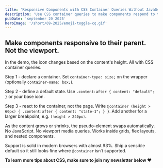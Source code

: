 ```yaml
---
title: 'Responsive Components with CSS Container Queries Without JavaScript'
description: 'Use CSS container queries to make components respond to their parent’s size, not the viewport. Create adaptive layouts and icons with clean, modern CSS.'
pubDate: 'september 20 2025'
heroImage: '/short/09-2025/emoji-toggle-cq.gif'
---
```



<Picture
  src="/short/09-2025/emoji-toggle-cq.gif"
  alt="CSS container queries example showing a component that changes state based on its parent container’s height."
  width="400"
  height="600"
  style="margin: 2em auto 1em auto; display: block; border: 4px solid var(--border)"
/>

## Make components responsive to their parent. Not the viewport.

In the demo, the icon changes based on the content's height.
All with CSS container queries.

Step 1 - declare a container.
Set `container-type: size;` on the wrapper (optionally `container-name: box;`).

Step 2 - define a default state.
Use `.content:after { content: "default"; }` or your base icon.

Step 3 - react to the container, not the page.
Write `@container (height > 60px) { .content:after { content: "state-1"; } }`.
Add another for a larger breakpoint, e.g. `(height > 240px)`.

As the content grows or shrinks, the pseudo-element swaps automatically.
No JavaScript. No viewport media queries.
Works inside grids, flex layouts, and nested components.

Support is solid in modern browsers with almost 93%.
Ship a sensible default so it still looks fine where `@container` isn’t supported.

**To learn more tips about CSS, make sure to join my newsletter below ❤️**
